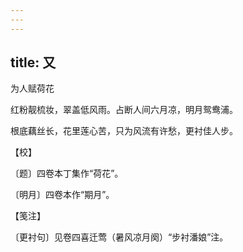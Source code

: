 ```yaml
---
---
---
```

title: 又
---



为人赋荷花





红粉靓梳妆，翠盖低风雨。占断人间六月凉，明月鸳鸯浦。

根底藕丝长，花里莲心苦，只为风流有许愁，更衬佳人步。





【校】


〔题〕四卷本丁集作“荷花”。

〔明月〕四卷本作“期月”。





【笺注】


〔更衬句〕见卷四喜迁莺（暑风凉月阕）“步衬潘娘”注。